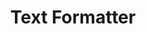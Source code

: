---
title: "Text Formatter"
publishedAt: "26-10-2024"
active: false
description: "A Simple text formatter, format your MARKDOWN text to HTML."
image: "/img/content/project/web-development/textformatter.png"
links:
  github: "https://github.com/Anthony01M/textformatter"
  website: "https://anthony01m.github.io/textformatter/"
tags: "web development, text formatter, text, formatter, markdown, html, css, javascript"
---